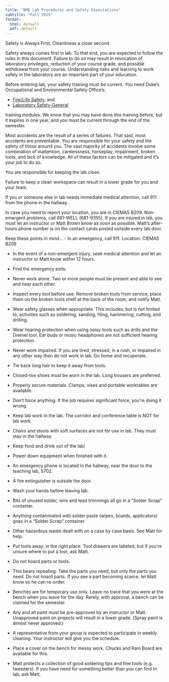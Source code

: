 ```yaml
---
title: "BME Lab Procedures and Safety Expectations"
subtitle: "Fall 2025"
format:
  html: default
  pdf: default
---
```


::: callout-important
Safety is Always First, Cleanliness a close second
:::

Safety always comes first in lab. To that end, you are expected to follow the
rules in this document. Failure to do so may result in revocation of laboratory
privileges, reduction of your course grade, and possible withdrawal from your
course. Understanding risks and learning to work safely in the laboratory are an
important part of your education.

Before entering lab, your safety training must be current. You need Duke’s
Occupational and Environmental Safety Office’s:

-   [Fire/Life Safety](https://sms.duhs.duke.edu/OnlineTraining/FS200W/), and 
-   [Laboratory Safety-General](https://sms.duhs.duke.edu/OnlineTraining/LABS/)

training modules. We know that you may have done this training before,
but it expires in one year, and you must be current through the end of the semester.

Most accidents are the result of a series of failures. That said, most accidents
are preventable. You are responsible for your safety and the safety of those
around you. The vast majority of accidents involve some combination of
inattention, carelessness, horseplay, impairment, broken tools, and lack of
knowledge. All of these factors can be mitigated and it’s your job to do so.

You are responsible for keeping the lab clean. 

::: callout-warning
Failure to keep a clean workspace can result in a lower grade for you and your
team.
:::

::: callout-important
If you or someone else in lab needs immediate medical attention, call 911 from
the phone in the hallway. 
:::
In case you need to report your location, you are in CIEMAS B209.  Non-emergent
problems, call 681-WELL (681-9355). If you are injured in lab, you must let an
instructor or Matt Brown know as soon as possible. Matt’s after-hours phone
number is on the contact cards posted outside every lab door.

::: callout-note
Keep these points in mind...
-    In an emergency, call 911. Location: CIEMAS B209

-    In the event of a non-emergent injury, seek medical attention and let an
instructor or Matt know within 12 hours.

-    Find the emergency exits.

-    Never work alone. Two or more people must be present and able to see and hear
each other.

-    Inspect every tool before use. Remove broken tools from service, place them
on the broken tools shelf at the back of the room, and notify Matt. 

-    Wear safety glasses when appropriate. This includes, but is not limited to,
activities such as soldering, sanding, filing, hammering, cutting, and drilling.

-    Wear hearing protection when using noisy tools such as drills and the Dremel
tool. Ear buds or music headphones are not sufficient hearing protection.

-    Never work impaired. If you are tired, stressed, in a rush, or impaired in
any other way then do not work in lab. Go home and recuperate.

-    Tie back long hair to keep it away from tools.

-    Closed-toe shoes must be worn in the lab. Long trousers are preferred.

-    Properly secure materials. Clamps, vises and portable worktables are
available.

-    Don’t force anything. If the job requires significant force, you’re doing it
wrong.

-    Keep lab work in the lab. The corridor and conference table is NOT for lab
work.

-    Chairs and stools with soft surfaces are not for use in lab. They must stay
in the hallway.

-    Keep food and drink out of the lab!

-    Power down equipment when finished with it.

-    An emergency phone is located in the hallway, near the door to the teaching
lab, 5702.

-    A fire extinguisher is outside the door. 

-   Wash your hands before leaving lab.

-    Bits of unused solder, wire and lead trimmings all go in a “Solder Scrap”
container.

-    Anything contaminated with solder paste (wipes, boards, applicators) goes in
a “Solder Scrap” container.

-    Other hazardous waste dealt with on a case by case basis. See Matt for help.

-    Put tools away, in the right place. Tool drawers are labeled, but if you’re
unsure where to put a tool, ask Matt.

-    Do not hoard parts or tools.

-    This bears repeating: Take the parts you need, but only the parts you need.
Do not hoard parts. If you see a part becoming scarce, let Matt know so he can
re-order.

-    Benches are for temporary use only. Leave no trace that you were at the
bench when you leave for the day. Rarely, with approval, a bench can be claimed
for the semester.

-    Any and all paint must be pre-approved by an instructor or Matt. Unapproved
paint on projects will result in a lower grade. (Spray paint is almost never
approved.)

-    A representative from your group is expected to participate in weekly
cleaning. Your instructor will give you the schedule.

-    Place a cover on the bench for messy work. Chucks and Ram Board are
available for this.

-    Matt protects a collection of good soldering tips and fine tools (e.g.
tweezers). If you have need for something better than you can find in lab, ask
Matt. 
:::
